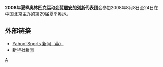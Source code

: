 {{Infobox Country Olympics
|games=2008年夏季
|NOC= AHO
|competitors= 
|sports= 
|flagbearer=
|officials=
|gold=
|silver=
|brozen=
|total=
}}

'''2008年夏季奥林匹克运动会[[荷屬安的列斯|荷屬安的列斯]]代表团'''会参加2008年8月8日至24日在中国北京主办的第29届夏季奥运。

== 外部链接 ==
*[http://uk.eurosport.yahoo.com/25012008/58/cambodian-officials-outnumber-athletes.html Yahoo! Sports 新闻（英）]{{Wayback|url=http://uk.eurosport.yahoo.com/25012008/58/cambodian-officials-outnumber-athletes.html |date=20190822001626 }}
*[http://news.xinhuanet.com/english/2008-05/30/content_8282290.htm 新华社新闻]{{Wayback|url=http://news.xinhuanet.com/english/2008-05/30/content_8282290.htm |date=20160304051420 }}

{{NOCin2008SummerOlympics}}

[[Category:2008年夏季奧林匹克運動會代表團|A]]